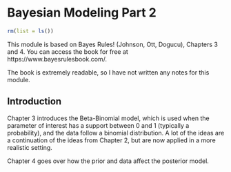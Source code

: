 # Bayesian Modeling Part 2

```r
rm(list = ls())
```

This module is based on Bayes Rules! (Johnson, Ott, Dogucu), Chapters 3 and 4. You can access the book for free at https://www.bayesrulesbook.com/.

The book is extremely readable, so I have not written any notes for this module. 

## Introduction

Chapter 3 introduces the Beta-Binomial model, which is used when the parameter of interest has a support between 0 and 1 (typically a probability), and the data follow a binomial distribution. A lot of the ideas are a continuation of the ideas from Chapter 2, but are now applied in a more realistic setting. 

Chapter 4 goes over how the prior and data affect the posterior model. 

